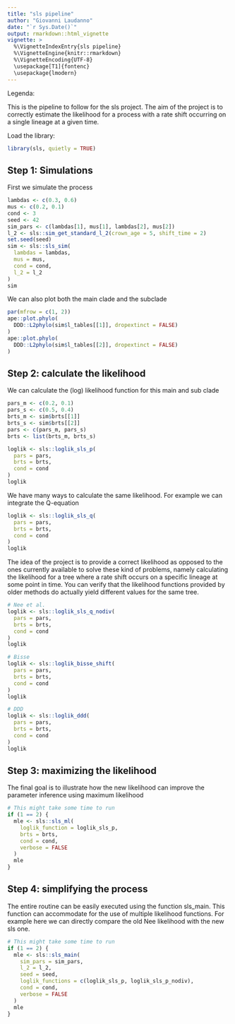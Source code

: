 ```yaml
---
title: "sls pipeline"
author: "Giovanni Laudanno"
date: "`r Sys.Date()`"
output: rmarkdown::html_vignette
vignette: >
  %\VignetteIndexEntry{sls pipeline}
  %\VignetteEngine{knitr::rmarkdown}
  %\VignetteEncoding{UTF-8}
  \usepackage[T1]{fontenc}
  \usepackage{lmodern}
---
```


Legenda:

This is the pipeline to follow for the sls project. 
The aim of the project is to correctly estimate the likelihood for a process with a rate shift occurring on a single lineage at a given time.

Load the library:

```r
library(sls, quietly = TRUE)
```

## Step 1: Simulations

First we simulate the process

```r
lambdas <- c(0.3, 0.6)
mus <- c(0.2, 0.1)
cond <- 3
seed <- 42
sim_pars <- c(lambdas[1], mus[1], lambdas[2], mus[2])
l_2 <- sls::sim_get_standard_l_2(crown_age = 5, shift_time = 2)
set.seed(seed)
sim <- sls::sls_sim(
  lambdas = lambdas,
  mus = mus,
  cond = cond,
  l_2 = l_2
)
sim
```

We can also plot both the main clade and the subclade

```r
par(mfrow = c(1, 2))
ape::plot.phylo(
  DDD::L2phylo(sim$l_tables[[1]], dropextinct = FALSE)
)
ape::plot.phylo(
  DDD::L2phylo(sim$l_tables[[2]], dropextinct = FALSE)
)
```

## Step 2: calculate the likelihood

We can calculate the (log) likelihood function for this main and sub clade

```r
pars_m <- c(0.2, 0.1)
pars_s <- c(0.5, 0.4)
brts_m <- sim$brts[[1]]
brts_s <- sim$brts[[2]]
pars <- c(pars_m, pars_s)
brts <- list(brts_m, brts_s)

loglik <- sls::loglik_sls_p(
  pars = pars,
  brts = brts,
  cond = cond
)
loglik
```

We have many ways to calculate the same likelihood. For example we can integrate the Q-equation

```r
loglik <- sls::loglik_sls_q(
  pars = pars,
  brts = brts,
  cond = cond
)
loglik
```

The idea of the project is to provide a correct likelihood as opposed to the ones currently available to solve these kind of problems, namely calculating the likelihood for a tree where a rate shift occurs on a specific lineage at some point in time.
You can verify that the likelihood functions provided by older methods do actually yield different values for the same tree.

```r
# Nee et al.
loglik <- sls::loglik_sls_q_nodiv(
  pars = pars,
  brts = brts,
  cond = cond
)
loglik

# Bisse
loglik <- sls::loglik_bisse_shift(
  pars = pars,
  brts = brts,
  cond = cond
)
loglik

# DDD
loglik <- sls::loglik_ddd(
  pars = pars,
  brts = brts,
  cond = cond
)
loglik
```

## Step 3: maximizing the likelihood

The final goal is to illustrate how the new likelihood can improve the parameter inference using maximum likelihood

```r
# This might take some time to run
if (1 == 2) {
  mle <- sls::sls_ml(
    loglik_function = loglik_sls_p,
    brts = brts,
    cond = cond,
    verbose = FALSE
  )
  mle
}
```

## Step 4: simplifying the process

The entire routine can be easily executed using the function sls_main. This function can accommodate for the use of multiple likelihood functions. For example here we can directly compare the old Nee likelihood with the new sls one.

```r
# This might take some time to run
if (1 == 2) {
  mle <- sls::sls_main(
    sim_pars = sim_pars,
    l_2 = l_2,
    seed = seed,
    loglik_functions = c(loglik_sls_p, loglik_sls_p_nodiv),
    cond = cond,
    verbose = FALSE
  )
  mle
}
```
